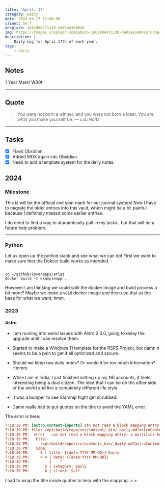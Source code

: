 ```yaml
---
title: 'April: 17'
category: Daily
date: 2024-04-17 12:00:00
client: Self
unsplash: 1681066471130-5e02ee1e0026
img: https://images.unsplash.com/photo-1681066471130-5e02ee1e0026?crop=entropy&cs=srgb&fm=jpg&ixid=MnwzNjM5Nzd8MHwxfHJhbmRvbXx8fHx8fHx8fDE2ODE3NDg2ODY&ixlib=rb-4.0.3&q=85
description: |
    Daily Log for April 17th of each year.
tags:
    - daily
---
```



<MDXJS>

## Notes

1 Year Mark! W00t

---

## Quote

> You were not born a winner, and you were not born a loser. You are what you make yourself be.
> — <cite>Lou Holtz</cite>

---

## Tasks

-   [x] Fixed Obsidian
-   [x] Added MDX again into Obsidian
-   [x] Need to add a template system for the daily notes.

</MDXJS>

<MDXJS>

## 2024

<MDXJS>

### Milestone

This is will be the official one year mark for our journal system!
Now I have to migrate the older entries into this vault, which might be a bit painful because I definitely missed some earlier entries.

I do need to find a way to atuoamtically pull in my tasks , but that will be a future holy problem.

</MDXJS>

---

<MDXJS>

### Python

Let us open up the python stack and see what we can do!
First we want to make sure that the Dokcer build works as intended.

```shell

cd ~/github/kbve/apps/atlas
docker build -t exampleapp .

```

However I am thinking we could split the docker image and build process a bit more?
Maybe we make a `v01d` docker image and then use that as the base for what we want, hmm.

</MDXJS>

</MDXJS>

<MDXJS>

### 2023

<MDXJS>

#### Astro

-   I am running into weird issues with Astro 2.3.0, going to delay the upgrade until I can resolve them.

-   Started to make a Windows 11 template for the RSPS Project, but damn it seems to be a pain to get it all optimized and secure.

-   Should we keep raw daily notes? Or would it be too much information? Hmmm.

-   While I am in India, I just finished setting up my NR accounts, it feels interesting being a dual citizen. The idea that I can be on the other side of the world and live a completely different life style.

-   It was a bumper to see Starship flight get scrubbed.

-   Damn really had to put quotes on the title to avoid the YAML error.

The error is here:

```ini
7:18:30 PM: [astro:content-imports] can not read a block mapping entry; a multiline key may not be an implicit key
7:18:30 PM: file: /opt/build/repo/src/content/_bin/_daily.md?astroContent=true:4:4
7:18:30 PM:  error   can not read a block mapping entry; a multiline key may not be an implicit key
7:18:30 PM:   File:
7:18:30 PM:     /opt/build/repo/src/content/_bin/_daily.md?astroContent=true:4:4
7:18:30 PM:   Code:
7:18:30 PM:     3 | title: {{date:YYYY-MM-DD}}-Daily
7:18:30 PM:     > 4 | date: {{date:YYYY-MM-DD}}
7:18:30 PM:         |    ^
7:18:30 PM:       5 | category: Daily
7:18:30 PM:       6 | client: Self
```

I had to wrap the title inside quotes to help with the mapping. >.>

</MDXJS>

</MDXJS>
